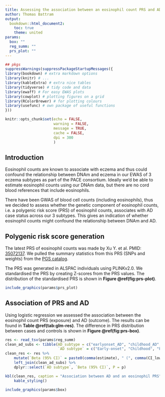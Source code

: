 ```yaml
---
title: Assessing the association between an eosinophil count PRS and AD case status
author: Thomas Battram
output:
  bookdown::html_document2:
    toc: true
    theme: united
params:
  box: ""
  reg_summ: ""
  prs_plot: ""
---
```


```r

## pkgs
suppressWarnings(suppressPackageStartupMessages({
library(bookdown) # extra markdown options
library(knitr) # ...
library(kableExtra) # extra nice tables
library(tidyverse) # tidy code and data
library(ewaff) # For easy EWAS plots
library(cowplot) # plotting figures on a grid
library(RColorBrewer) # for plotting colours
library(usefunc) # own package of useful functions
}))

knitr::opts_chunk$set(echo = FALSE, 
           			  warning = FALSE, 
            		  message = TRUE, 
            		  cache = FALSE, 
            		  dpi = 300 
            		  )
```

## Introduction

Eosinophil counts are known to associate with eczema and thus could confound the relationship between DNAm and eczema in our EWAS of 3 eczema subtypes as part of the PACE consortium. Ideally we'd be able to estimate eosinophil counts using our DNAm data, but there are no cord blood references that include eosinophils. 

There have been GWAS of blood cell counts (including eosinophils), thus we decided to assess whether the genetic component of eosinophil counts, i.e. a polygenic risk score (PRS) of eosinophil counts, associates with AD case status across our 3 subtypes. This gives an indication of whether eosinophil counts might confound the relationship between DNAm and AD.

## Polygenic risk score generation

The latest PRS of eosinophil counts was made by Xu Y. et al. PMID: [35072137](https://pubmed.ncbi.nlm.nih.gov/35072137/). We pulled the summary statistics from this PRS (SNPs and weights) from the [PGS catalog](https://www.pgscatalog.org/publication/PGP000051/). 

The PRS was generated in ALSPAC individuals using PLINKv2.0. We standardised the PRS by creating Z-scores from the PRS values. The distribution of the standardised PRS is shown in __Figure \@ref(fig:prs-plot)__.

```r
include_graphics(params$prs_plot)
```

## Association of PRS and AD

Using logistic regression we assessed the association between the eosinophil count PRS (exposure) and AD (outcome). The results can be found in __Table \@ref(tab:glm-res)__. The difference in PRS distribution between cases and controls is shown in __Figure \@ref(fig:prs-box)__.

```r
res <- read_tsv(params$reg_summ)
clean_ad_subs <- tibble(AD_subtype = c("earlyonset_AD", "childhood_AD", "persistent_AD"), 
                        `AD subtype` = c("Early-onset", "Childhood", "Persistent"))
clean_res <- res %>%
    mutate(`Beta (95% CI)` = paste0(comma(estimate), " (", comma(CI_low), "; ", comma(CI_up), ")")) %>%
    left_join(clean_ad_subs) %>%
    dplyr::select(`AD subtype`, `Beta (95% CI)`, P = p)
```

```r
kbl(clean_res, caption = "Association between AD and an eosinophil PRS") %>%
    kable_styling()
```

```r
include_graphics(params$box)
```